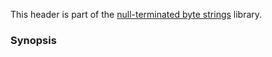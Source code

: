 {{cpp/header/title|cctype}}
{{cpp/header/navbar}}
{{cpp/header/c}}

This header is part of the [[cpp/string/byte|null-terminated byte strings]] library.

{{dsc begin}}
{{dsc h1|Functions}}
{{dsc inc|cpp/string/byte/dsc isalnum}}
{{dsc inc|cpp/string/byte/dsc isalpha}}
{{dsc inc|cpp/string/byte/dsc islower}}
{{dsc inc|cpp/string/byte/dsc isupper}}
{{dsc inc|cpp/string/byte/dsc isdigit}}
{{dsc inc|cpp/string/byte/dsc isxdigit}}
{{dsc inc|cpp/string/byte/dsc iscntrl}}
{{dsc inc|cpp/string/byte/dsc isgraph}}
{{dsc inc|cpp/string/byte/dsc isspace}}
{{dsc inc|cpp/string/byte/dsc isblank}}
{{dsc inc|cpp/string/byte/dsc isprint}}
{{dsc inc|cpp/string/byte/dsc ispunct}}
{{dsc inc|cpp/string/byte/dsc tolower}}
{{dsc inc|cpp/string/byte/dsc toupper}}
{{dsc end}}

===Synopsis===
{{source|1=
namespace std {
  int isalnum(int c);
  int isalpha(int c);
  int isblank(int c);
  int iscntrl(int c);
  int isdigit(int c);
  int isgraph(int c);
  int islower(int c);
  int isprint(int c);
  int ispunct(int c);
  int isspace(int c);
  int isupper(int c);
  int isxdigit(int c);
  int tolower(int c);
  int toupper(int c);
}
}}

{{langlinks|es|ja|ru|zh}}